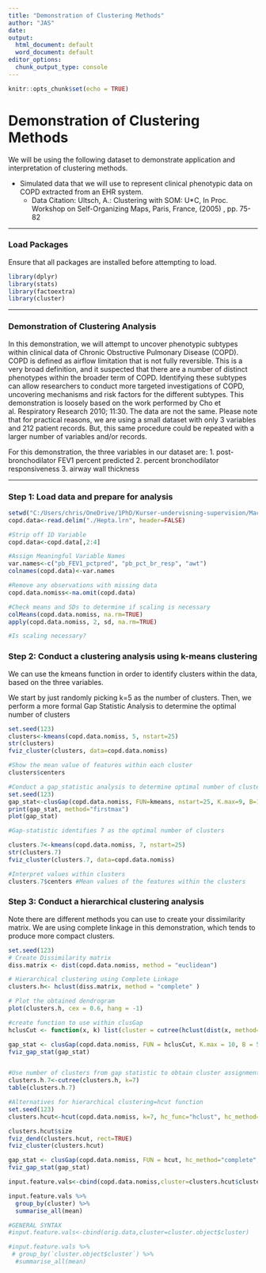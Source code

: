 ```yaml
---
title: "Demonstration of Clustering Methods"
author: "JAS"
date: 
output:
  html_document: default
  word_document: default
editor_options:
  chunk_output_type: console
---
```


```r
knitr::opts_chunk$set(echo = TRUE)
```


# Demonstration of Clustering Methods

We will be using the following dataset to demonstrate application and interpretation of clustering methods.

* Simulated data that we will use to represent clinical phenotypic data on COPD extracted from an EHR system. 
    + Data Citation: Ultsch, A.: Clustering with SOM: U*C, In Proc. Workshop on Self-Organizing Maps, Paris, France, (2005) , pp. 75-82

***

### Load Packages 
Ensure that all packages are installed before attempting to load. 

```r
library(dplyr)
library(stats)
library(factoextra)
library(cluster)

```

***
### Demonstration of Clustering Analysis
In this demonstration, we will attempt to uncover phenotypic subtypes within clinical data of Chronic Obstructive Pulmonary Disease (COPD). COPD is defined as airflow limitation that is not fully reversible. This is a very broad definition, and it suspected that there are a number of distinct phenotypes within the broader term of COPD. Identifying these subtypes can allow researchers to conduct more targeted investigations of COPD, uncovering mechanisms and risk factors for the different subtypes. This demonstration is loosely based on the work performed by Cho et al. Respiratory Research 2010; 11:30. The data are not the same. Please note that for practical reasons, we are using a small dataset with only 3 variables and 212 patient records. But, this same procedure could be repeated with a larger number of variables and/or records.

For this demonstration, the three variables in our dataset are:
1. post-bronchodilator FEV1 percent predicted
2. percent bronchodilator responsiveness
3. airway wall thickness

***

### Step 1: Load data and prepare for analysis
```r
setwd("C:/Users/chris/OneDrive/1PhD/Kurser-undervisning-supervision/Machine learning/R")
copd.data<-read.delim("./Hepta.lrn", header=FALSE)

#Strip off ID Variable
copd.data<-copd.data[,2:4]

#Assign Meaningful Variable Names
var.names<-c("pb_FEV1_pctpred", "pb_pct_br_resp", "awt")
colnames(copd.data)<-var.names

#Remove any observations with missing data
copd.data.nomiss<-na.omit(copd.data)

#Check means and SDs to determine if scaling is necessary
colMeans(copd.data.nomiss, na.rm=TRUE)
apply(copd.data.nomiss, 2, sd, na.rm=TRUE)

#Is scaling necessary?

```


### Step 2: Conduct a clustering analysis using k-means clustering
We can use the kmeans function in order to identify clusters within the data, based on the three variables.

We start by just randomly picking k=5 as the number of clusters. 
Then, we perform a more formal Gap Statistic Analysis to determine the optimal number of clusters

```r

set.seed(123)
clusters<-kmeans(copd.data.nomiss, 5, nstart=25)
str(clusters)
fviz_cluster(clusters, data=copd.data.nomiss)

#Show the mean value of features within each cluster
clusters$centers

#Conduct a gap_statistic analysis to determine optimal number of clusters
set.seed(123)
gap_stat<-clusGap(copd.data.nomiss, FUN=kmeans, nstart=25, K.max=9, B=10) #Det er 10 her, men burde være 100 eller 500. Det gøres for at have null reference population som altså er tilfældig cluster der holdes op mod de clusters man laver. Man vil have forskellen er så stor som muligt.
print(gap_stat, method="firstmax")
plot(gap_stat)

#Gap-statistic identifies 7 as the optimal number of clusters

clusters.7<-kmeans(copd.data.nomiss, 7, nstart=25)
str(clusters.7)
fviz_cluster(clusters.7, data=copd.data.nomiss)

#Interpret values within clusters
clusters.7$centers #Mean values of the features within the clusters

```

### Step 3: Conduct a hierarchical clustering analysis
Note there are different methods you can use to create your dissimilarity matrix. We are using complete linkage in this demonstration, which tends to produce more compact clusters. 
```r
set.seed(123)
# Create Dissimilarity matrix
diss.matrix <- dist(copd.data.nomiss, method = "euclidean")

# Hierarchical clustering using Complete Linkage
clusters.h<- hclust(diss.matrix, method = "complete" )

# Plot the obtained dendrogram
plot(clusters.h, cex = 0.6, hang = -1)

#create function to use within clusGap
hclusCut <- function(x, k) list(cluster = cutree(hclust(dist(x, method="euclidian"), method="complete"), k=k))

gap_stat <- clusGap(copd.data.nomiss, FUN = hclusCut, K.max = 10, B = 50)
fviz_gap_stat(gap_stat)


#Use number of clusters from gap statistic to obtain cluster assignment for each observation
clusters.h.7<-cutree(clusters.h, k=7)
table(clusters.h.7)

#Alternatives for hierarchical clustering=hcut function
set.seed(123)
clusters.hcut<-hcut(copd.data.nomiss, k=7, hc_func="hclust", hc_method="complete", hc_metric="euclidian")

clusters.hcut$size
fviz_dend(clusters.hcut, rect=TRUE)
fviz_cluster(clusters.hcut)

gap_stat <- clusGap(copd.data.nomiss, FUN = hcut, hc_method="complete", K.max = 10, B = 5)
fviz_gap_stat(gap_stat)

input.feature.vals<-cbind(copd.data.nomiss,cluster=clusters.hcut$cluster)

input.feature.vals %>%
  group_by(cluster) %>%
  summarise_all(mean)

#GENERAL SYNTAX
#input.feature.vals<-cbind(orig.data,cluster=cluster.object$cluster)

#input.feature.vals %>%
 # group_by(`cluster.object$cluster`) %>%
  #summarise_all(mean)

```


